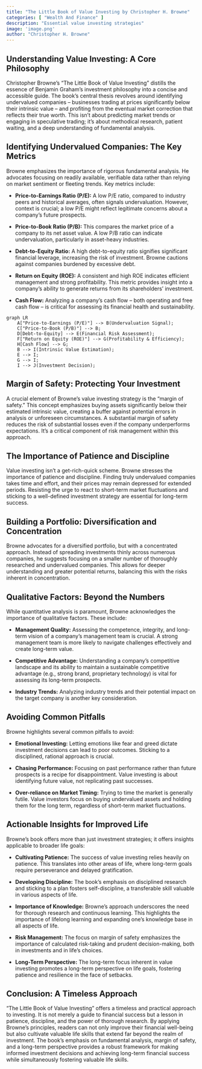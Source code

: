 ```yaml
---
title: "The Little Book of Value Investing by Christopher H. Browne"
categories: [ "Wealth And Finance" ]
description: "Essential value investing strategies"
image: 'image.png'
author: "Christopher H. Browne"
---
```

## Understanding Value Investing: A Core Philosophy

Christopher Browne's "The Little Book of Value Investing" distills the essence of Benjamin Graham's investment philosophy into a concise and accessible guide.  The book's central thesis revolves around identifying undervalued companies – businesses trading at prices significantly below their intrinsic value – and profiting from the eventual market correction that reflects their true worth.  This isn't about predicting market trends or engaging in speculative trading; it's about methodical research, patient waiting, and a deep understanding of fundamental analysis.

## Identifying Undervalued Companies: The Key Metrics

Browne emphasizes the importance of rigorous fundamental analysis.  He advocates focusing on readily available, verifiable data rather than relying on market sentiment or fleeting trends.  Key metrics include:

* **Price-to-Earnings Ratio (P/E):**  A low P/E ratio, compared to industry peers and historical averages, often signals undervaluation.  However, context is crucial; a low P/E might reflect legitimate concerns about a company's future prospects.

* **Price-to-Book Ratio (P/B):** This compares the market price of a company to its net asset value. A low P/B ratio can indicate undervaluation, particularly in asset-heavy industries.

* **Debt-to-Equity Ratio:**  A high debt-to-equity ratio signifies significant financial leverage, increasing the risk of investment.  Browne cautions against companies burdened by excessive debt.

* **Return on Equity (ROE):**  A consistent and high ROE indicates efficient management and strong profitability.  This metric provides insight into a company's ability to generate returns from its shareholders' investment.

* **Cash Flow:**  Analyzing a company's cash flow – both operating and free cash flow – is critical for assessing its financial health and sustainability.

```mermaid
graph LR
    A["Price-to-Earnings (P/E)"] --> B(Undervaluation Signal);
    C["Price-to-Book (P/B)"] --> B;
    D[Debt-to-Equity] --> E(Financial Risk Assessment);
    F["Return on Equity (ROE)"] --> G(Profitability & Efficiency);
    H[Cash Flow] --> G;
    B --> I(Intrinsic Value Estimation);
    E --> I;
    G --> I;
    I --> J(Investment Decision);
```

## Margin of Safety: Protecting Your Investment

A crucial element of Browne's value investing strategy is the "margin of safety." This concept emphasizes buying assets significantly below their estimated intrinsic value, creating a buffer against potential errors in analysis or unforeseen circumstances.  A substantial margin of safety reduces the risk of substantial losses even if the company underperforms expectations.  It’s a critical component of risk management within this approach.


## The Importance of Patience and Discipline

Value investing isn't a get-rich-quick scheme.  Browne stresses the importance of patience and discipline.  Finding truly undervalued companies takes time and effort, and their prices may remain depressed for extended periods.  Resisting the urge to react to short-term market fluctuations and sticking to a well-defined investment strategy are essential for long-term success.

##  Building a Portfolio: Diversification and Concentration

Browne advocates for a diversified portfolio, but with a concentrated approach.  Instead of spreading investments thinly across numerous companies, he suggests focusing on a smaller number of thoroughly researched and undervalued companies. This allows for deeper understanding and greater potential returns, balancing this with the risks inherent in concentration.

## Qualitative Factors: Beyond the Numbers

While quantitative analysis is paramount, Browne acknowledges the importance of qualitative factors.  These include:

* **Management Quality:**  Assessing the competence, integrity, and long-term vision of a company's management team is crucial.  A strong management team is more likely to navigate challenges effectively and create long-term value.

* **Competitive Advantage:**  Understanding a company's competitive landscape and its ability to maintain a sustainable competitive advantage (e.g., strong brand, proprietary technology) is vital for assessing its long-term prospects.

* **Industry Trends:** Analyzing industry trends and their potential impact on the target company is another key consideration.

##  Avoiding Common Pitfalls

Browne highlights several common pitfalls to avoid:

* **Emotional Investing:**  Letting emotions like fear and greed dictate investment decisions can lead to poor outcomes.  Sticking to a disciplined, rational approach is crucial.

* **Chasing Performance:**  Focusing on past performance rather than future prospects is a recipe for disappointment.  Value investing is about identifying future value, not replicating past successes.

* **Over-reliance on Market Timing:**  Trying to time the market is generally futile.  Value investors focus on buying undervalued assets and holding them for the long term, regardless of short-term market fluctuations.

##  Actionable Insights for Improved Life

Browne's book offers more than just investment strategies; it offers insights applicable to broader life goals:

* **Cultivating Patience:**  The success of value investing relies heavily on patience. This translates into other areas of life, where long-term goals require perseverance and delayed gratification.

* **Developing Discipline:**  The book's emphasis on disciplined research and sticking to a plan fosters self-discipline, a transferable skill valuable in various aspects of life.

* **Importance of Knowledge:**  Browne’s approach underscores the need for thorough research and continuous learning. This highlights the importance of lifelong learning and expanding one's knowledge base in all aspects of life.

* **Risk Management:** The focus on margin of safety emphasizes the importance of calculated risk-taking and prudent decision-making, both in investments and in life's choices.

* **Long-Term Perspective:**  The long-term focus inherent in value investing promotes a long-term perspective on life goals, fostering patience and resilience in the face of setbacks.


## Conclusion:  A Timeless Approach

"The Little Book of Value Investing" offers a timeless and practical approach to investing. It is not merely a guide to financial success but a lesson in patience, discipline, and the power of thorough research.  By applying Browne's principles, readers can not only improve their financial well-being but also cultivate valuable life skills that extend far beyond the realm of investment. The book’s emphasis on fundamental analysis, margin of safety, and a long-term perspective provides a robust framework for making informed investment decisions and achieving long-term financial success while simultaneously fostering valuable life skills.


